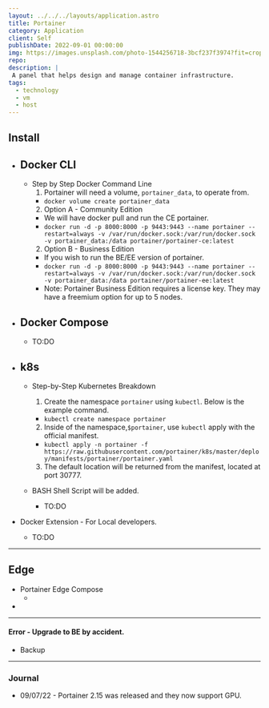 ```yaml
---
layout: ../../../layouts/application.astro
title: Portainer
category: Application
client: Self
publishDate: 2022-09-01 00:00:00
img: https://images.unsplash.com/photo-1544256718-3bcf237f3974?fit=crop&w=1400&h=700&q=75
repo:
description: |
 A panel that helps design and manage container infrastructure.
tags:
  - technology
  - vm
  - host
---
```


## Install
  - Docker CLI
    -
    - Step by Step Docker Command Line
      1. Portainer will need a volume, `portainer_data`, to operate from.
        - `docker volume create portainer_data`
      2. Option A - Community Edition
        - We will have docker pull and run the CE portainer.
        - `docker run -d -p 8000:8000 -p 9443:9443 --name portainer --restart=always -v /var/run/docker.sock:/var/run/docker.sock -v portainer_data:/data portainer/portainer-ce:latest`
      2. Option B - Business Edition
        - If you wish to run the BE/EE version of portainer. 
        - `docker run -d -p 8000:8000 -p 9443:9443 --name portainer --restart=always -v /var/run/docker.sock:/var/run/docker.sock -v portainer_data:/data portainer/portainer-ee:latest`
        - Note: Portainer Business Edition requires a license key. They may have a freemium option for up to 5 nodes.

  - Docker Compose
    -
    - TO:DO

  - k8s
    -
    - Step-by-Step Kubernetes Breakdown
      1. Create the namespace `portainer` using `kubectl`. Below is the example command.
        - `kubectl create namespace portainer`
      2. Inside of the namespace,`$portainer`, use `kubectl` apply with the official manifest.
        - `kubectl apply -n portainer -f https://raw.githubusercontent.com/portainer/k8s/master/deploy/manifests/portainer/portainer.yaml`
      3. The default location will be returned from the manifest, located at port 30777.

    - BASH Shell Script will be added. 
      - TO:DO

  - Docker Extension - For Local developers.
    - TO:DO

* * *

## Edge
  - Portainer Edge Compose
    - <Github src="data/portainer/edge-compose.yml" description="This is the edge compose for an edge device." />
  - 

* * *

#### Error - Upgrade to BE by accident.
  - Backup 

* * *

### Journal

  - 09/07/22 - Portainer 2.15 was released and they now support GPU.